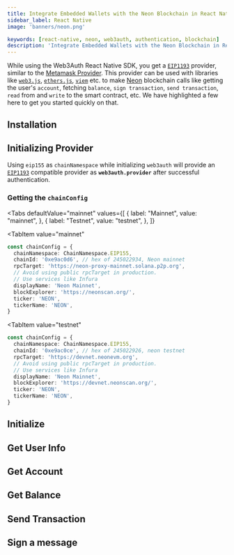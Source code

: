 ```yaml
---
title: Integrate Embedded Wallets with the Neon Blockchain in React Native
sidebar_label: React Native
image: 'banners/neon.png'

keywords: [react-native, neon, web3auth, authentication, blockchain]
description: 'Integrate Embedded Wallets with the Neon Blockchain in React Native | Embedded Wallets'
---
```



<SEO
  title="Integrate Embedded Wallets with the Neon Blockchain in React Native"
  description="Integrate Embedded Wallets with the Neon Blockchain in React Native | Embedded Wallets"
  image="https://web3auth.io/docs/banners/neon.png"
  slug="/embedded-wallets/connect-blockchain/evm/neon/react-native"
/>

While using the Web3Auth React Native SDK, you get a [`EIP1193`](https://eips.ethereum.org/EIPS/eip-1193) provider, similar to the [Metamask Provider](https://docs.metamask.io/guide/ethereum-provider.html). This provider can be used with libraries like [`web3.js`](https://web3js.readthedocs.io/en/v1.2.8/getting-started.html), [`ethers.js`](https://docs.ethers.io/v5/getting-started/), [`viem`](https://viem.sh/docs/getting-started) etc. to make [Neon](https://neonevm.org/) blockchain calls like getting the user's `account`, fetching `balance`, `sign transaction`, `send transaction`, `read` from and `write` to the smart contract, etc. We have highlighted a few here to get you started quickly on that.

## Installation

<InstallationSnippet />

## Initializing Provider

Using `eip155` as `chainNamespace` while initializing `web3auth` will provide an [`EIP1193`](https://eips.ethereum.org/EIPS/eip-1193) compatible provider as **`web3auth.provider`** after successful authentication.

### Getting the `chainConfig`

<Tabs
 defaultValue="mainnet"
  values={[
    { label: "Mainnet", value: "mainnet", },
    { label: "Testnet", value: "testnet", },
  ]}
>
<TabItem
  value="mainnet"
>

```typescript
const chainConfig = {
  chainNamespace: ChainNamespace.EIP155,
  chainId: '0xe9ac0d6', // hex of 245022934, Neon mainnet
  rpcTarget: 'https://neon-proxy-mainnet.solana.p2p.org',
  // Avoid using public rpcTarget in production.
  // Use services like Infura
  displayName: 'Neon Mainnet',
  blockExplorer: 'https://neonscan.org/',
  ticker: 'NEON',
  tickerName: 'NEON',
}
```

</TabItem>

<TabItem
  value="testnet"
>

```typescript
const chainConfig = {
  chainNamespace: ChainNamespace.EIP155,
  chainId: '0xe9ac0ce', // hex of 245022926, neon testnet
  rpcTarget: 'https://devnet.neonevm.org',
  // Avoid using public rpcTarget in production.
  // Use services like Infura
  displayName: 'Neon Mainnet',
  blockExplorer: 'https://devnet.neonscan.org/',
  ticker: 'NEON',
  tickerName: 'NEON',
}
```

</TabItem>
</Tabs>

## Initialize

<InitialisationSnippet />

## Get User Info

<UserInfoSnippet />

## Get Account

<GetAccountSnippet />

## Get Balance

<GetBalanceSnippet />

## Send Transaction

<SendTransactionSnippet />

## Sign a message

<SignMessageSnippet />
